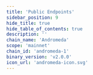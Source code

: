 ```yaml
---
title: 'Public Endpoints'
sidebar_position: 9
hide_title: true
hide_table_of_contents: true
description: ''
chain_name: 'Andromeda'
scope: 'mainnet'
chain_id: 'andromeda-1'
binary_version: 'v2.0.0'
icon_url: 'andromeda-icon.svg'
---
```



<PageTitle
  iconUrl="img/andromeda-icon.svg"
  title="Andromeda Public Endpoints"
  chainId="andromeda-1"
  version="v2.0.0"
/>

<PublicEndpoints
  chainId="andromeda-1"
  primaryRpcUrl="https://andromeda-rpc.noders.services"
  primaryApiUrl="https://andromeda-api.noders.services"
  primaryGrpcUrl="andromeda-grpc.noders.services:443"
  primaryJsonRpcUrl=""
/>